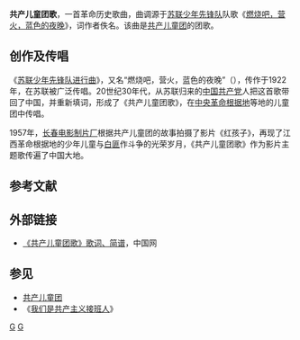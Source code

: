 '''共产儿童团歌'''，一首革命历史歌曲，曲调源于[[苏联少年先锋队|苏联少年先锋队]]队歌《[[燃烧吧，营火，蓝色的夜晚|燃烧吧，营火，蓝色的夜晚]]》，词作者佚名。该曲是[[共产儿童团|共产儿童团]]的团歌。

== 创作及传唱 ==
《[[苏联少年先锋队进行曲|苏联少年先锋队进行曲]]》，又名“燃烧吧，营火，蓝色的夜晚”（{{lang-ru|Взвейтесь кострами, синие ночи! }}），传作于1922年，在苏联被广泛传唱。20世纪30年代，从苏联归来的[[中国共产党|中国共产党]]人把这首歌带回了中国，并重新填词，形成了《共产儿童团歌》，在[[中央革命根据地|中央革命根据地]]等地的儿童团中传唱。

1957年，[[长春电影制片厂|长春电影制片厂]]根据共产儿童团的故事拍摄了影片《红孩子》，再现了江西革命根据地的少年儿童与[[白匪|白匪]]作斗争的光荣岁月，《共产儿童团歌》作为影片主题歌传遍了中国大地。

== 参考文献 ==
{{Reflist}}

== 外部链接 ==
* [http://www.china.com.cn/news/18da/2009-06/30/content_26637020.htm 《共产儿童团歌》歌词、简谱]{{Wayback|url=http://www.china.com.cn/news/18da/2009-06/30/content_26637020.htm |date=20160305035505 }}，中国网

== 参见 ==
* [[共产儿童团|共产儿童团]]
* 《[[我们是共产主义接班人|我们是共产主义接班人]]》

{{放歌九十年|G}}

[[Category:革命歌曲|G]]
[[Category:红色歌曲|G]]